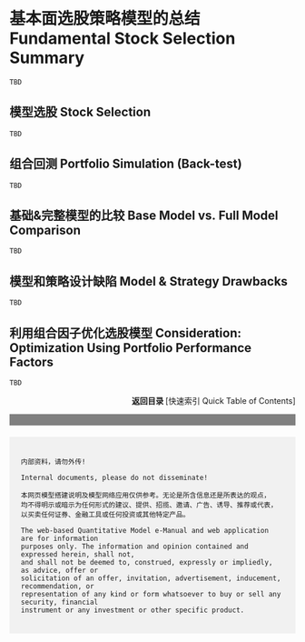 # 基本面选股策略模型的总结 Fundamental Stock Selection Summary 


`TBD`

## 模型选股 Stock Selection  

`TBD`

## 组合回测 Portfolio Simulation (Back-test)  

`TBD`

## 基础&完整模型的比较 Base Model vs. Full Model Comparison 

`TBD`

## 模型和策略设计缺陷 Model & Strategy Drawbacks 

`TBD`

## 利用组合因子优化选股模型 Consideration: Optimization Using Portfolio Performance Factors 

`TBD`


<div style="text-align: right;">
**返回目录  **[快速索引 Quick Table of Contents] 
</div>




<!-- Disclaimer section with a gray bar -->
<div style="width: 100%; height: 20px; background-color: grey;"></div>

<!-- Disclaimer Text -->
<div style="padding: 20px; margin-top: 20px; background-color: #f1f1f1;">
    内部资料，请勿外传! 

    Internal documents, please do not disseminate! 

    本网页模型搭建说明及模型网络应用仅供参考。无论是所含信息还是所表达的观点，
    均不得明示或暗示为任何形式的建议、提供、招揽、邀请、广告、诱导、推荐或代表，
    以买卖任何证券、金融工具或任何投资或其他特定产品。

    The web-based Quantitative Model e-Manual and web application are for information
    purposes only. The information and opinion contained and expressed herein, shall not,
    and shall not be deemed to, construed, expressly or impliedly, as advice, offer or
    solicitation of an offer, invitation, advertisement, inducement, recommendation, or
    representation of any kind or form whatsoever to buy or sell any security, financial
    instrument or any investment or other specific product.
</div>

